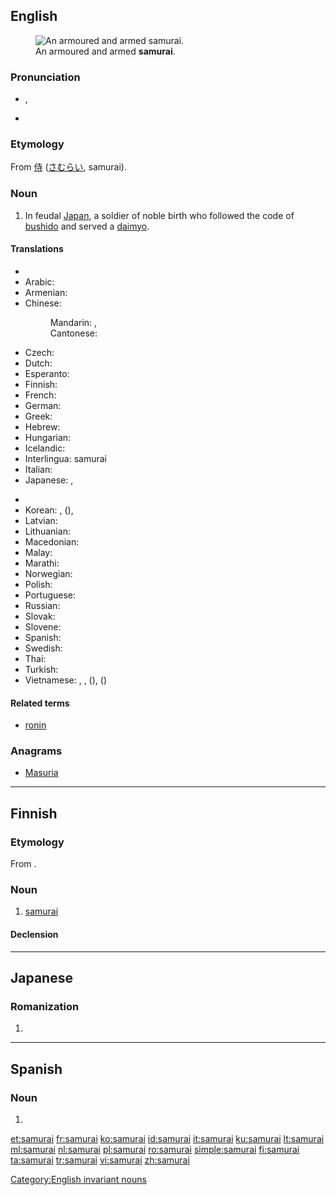 {{also|Samurai}}
==English==
{{wikipedia}}
[[File:Samurai with sword.jpg|thumb|An armoured and armed '''samurai'''.]]

===Pronunciation===
* {{enPR|sămʹ(y)ərī'}}, {{IPA|/ˈsæm(j)əˌɹaɪ/}}
* {{rhymes|æməraɪ|æmjəraɪ}}

===Etymology===
From {{etyl|ja|en}} [[侍]] ([[さむらい]], samurai).

===Noun===
{{en-noun|samurai|samurais}}

# In feudal [[Japan]], a soldier of noble birth who followed the code of [[bushido]] and served a [[daimyo]].

====Translations====
{{trans-top|feudal Japanese warrior}}
* {{trreq|af}}
* Arabic: {{t|ar|ساموراي|m|tr=samurāy|sc=Arab}}
* Armenian: {{t|hy|սամուրայ|tr=samuray|sc=Armn}}
* Chinese:
*: Mandarin: {{t|cmn|武士|tr=wǔshì|sc=Hani}}, {{t|cmn|日本武士|tr=Rìběn wǔshì|sc=Hani}}
*: Cantonese: {{t|yue|武士|tr=mou5 si6|sc=Hani}}
* Czech: {{t|cs|samuraj|m}}
* Dutch: {{t+|nl|samoerai|m}}
* Esperanto: {{t|eo|samurajo}}
* Finnish: {{t+|fi|samurai}}
* French: {{t+|fr|samouraï|m}}
* German: {{t+|de|Samurai|m}}
* Greek: {{t+|el|σαμουράι|m|tr=samurái}}
* Hebrew: {{t|he|סמוראי|m|tr=samorai}}
* Hungarian: {{t|hu|szamuráj}}
* Icelandic: {{t|is|samúræji|m}}
* Interlingua: samurai
* Italian: {{t+|it|samurai|m}}
* Japanese: {{t+|ja|侍|tr=[[さむらい]], samurai}}, {{t+|ja|武士|tr=ぶし, bushi, もののふ, mononofu}}
{{trans-mid}}
* {{trreq|jv}}
* Korean: {{t+|ko|사무라이|tr=samurai|sc=Kore}}, {{t+|ko|무사|tr=musa|sc=Kore}} ({{t+|ko|武士|sc=Kore}}), {{qualifier|rare}} {{t+|ko|부시|tr=busi|sc=Kore}}
* Latvian: {{t|lv|samurajs|m}}
* Lithuanian: {{t+|lt|samurajus|m}}
* Macedonian: {{t|mk|самурај|m|tr=samuráj}}
* Malay: {{t|ms|samurai}}
* Marathi: {{t|mr|सामुराइ|m|tr=sāmurāi|sc=Deva}}
* Norwegian: {{t|no|samurai|m}}
* Polish: {{t+|pl|samuraj|m}}
* Portuguese: {{t|pt|samurai|m}}
* Russian: {{t+|ru|самурай|m|tr=samuráj}}
* Slovak: {{t|sk|samuraj|m}}
* Slovene: {{t|sl|samuraj|m}}
* Spanish: {{t|es|samurái|m}}
* Swedish: {{t+|sv|samuraj}}
* Thai: {{t|th|ซามูไร|tr=saamoorai|sc=Thai}}
* Turkish: {{t+|tr|samuray}}
* Vietnamese: {{t|vi|xamurai}}, {{t+|vi|samurai}}, {{t|vi|võ sĩ}} ({{t|vi|武士}}), {{qualifier|rare}} {{t+|vi|thị}} ({{t+|vi|侍}})
{{trans-bottom}}

====Related terms====
* [[ronin]]

===Anagrams===
* [[Masuria#English|Masuria]]

[[Category:English invariant nouns]]

----

==Finnish==

===Etymology===
From {{etyl|ja|fi}}.

===Noun===
{{head|fi|noun}}

# [[#English|samurai]]

====Declension====
{{fi-decl-voi|samura}}

----

==Japanese==

===Romanization===
{{ja-romaji}}

# {{ja-romanization of|さむらい}}

----

==Spanish==

===Noun===
{{head|es|misspelling}}

# {{misspelling of|lang=es|samurái}}

[[et:samurai]]
[[fr:samurai]]
[[ko:samurai]]
[[id:samurai]]
[[it:samurai]]
[[ku:samurai]]
[[lt:samurai]]
[[ml:samurai]]
[[nl:samurai]]
[[pl:samurai]]
[[ro:samurai]]
[[simple:samurai]]
[[fi:samurai]]
[[ta:samurai]]
[[tr:samurai]]
[[vi:samurai]]
[[zh:samurai]]